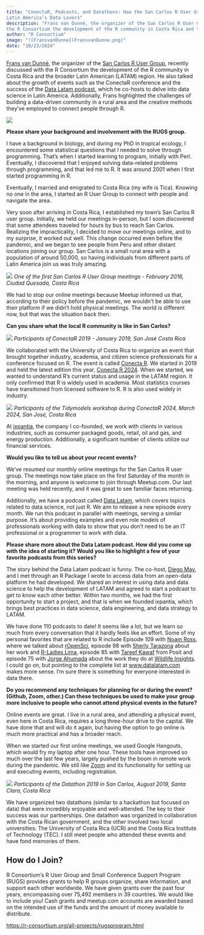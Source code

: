 ```yaml
---
title: "ConectaR, Podcasts, and Datathons: How the San Carlos R User Group in Costa Rica is Connecting 
Latin America’s Data Lovers"
description: "Frans van Dunné, the organizer of the San Carlos R User Group, recently discussed with 
the R Consortium the development of the R community in Costa Rica and the broader Latin American (LATAM) region."
author: "R Consortium"
image: "![FransvanDunne](FransvanDunne.png)"
date: "10/23/2024"
---
```


[Frans van Dunné](https://www.linkedin.com/in/fransvandunne/), the organizer of the [San Carlos R 
User Group](https://www.meetup.com/san-carlos-r-user-group/), recently discussed with the R Consortium 
the development of the R community in Costa Rica and the broader Latin American (LATAM) region. He 
also talked about the growth of events such as the ConectaR conference and the success of the 
[Data Latam podcast](https://www.datalatam.com/), which he co-hosts to delve into data science in 
Latin America. Additionally, Frans highlighted the challenges of building a data-driven community 
in a rural area and the creative methods they've employed to connect people through R.


![](FransvanDunne.png)


**Please share your background and involvement with the RUGS group.**

I have a background in biology, and during my PhD in tropical ecology, I encountered some 
statistical questions that I needed to solve through programming. That's when I started learning 
to program, initially with Perl. Eventually, I discovered that I enjoyed solving data-related 
problems through programming, and that led me to R. It was around 2001 when I first started 
programming in R.

Eventually, I married and emigrated to Costa Rica (my wife is Tica). Knowing no one in the area, 
I started an R User Group to connect with people and navigate the area.

Very soon after arriving in Costa Rica, I established my town's San Carlos R user group. Initially, 
we held our meetings in-person, but I soon discovered that some attendees traveled for hours by bus 
to reach San Carlos. Realizing the impracticality, I decided to move our meetings online, and to my 
surprise, it worked out well. This change occurred even before the pandemic, and we began to see 
people from Peru and other distant locations joining our group. San Carlos is a small rural area 
with a population of around 50,000, so having individuals from different parts of Latin America 
join us was truly amazing.

![](SanCarlosRUGsmeeting.png)
_One of the first San Carlos R User Group meetings - February 2016, Ciudad Quesada, Costa Rica_

We had to stop our online meetings because Meetup informed us that, according to their policy 
before the pandemic, we wouldn't be able to use their platform if we didn't hold physical meetings. 
The world is different now, but that was the situation back then.

**Can you share what the local R community is like in San Carlos? **


![](ConectaR2019.png)
_Participants of ConectaR 2019 - January 2019, San José Costa Rica_

We collaborated with the University of Costa Rica to organize an event that brought together 
industry, academia, and citizen science professionals for a conference focused on R. The event 
is called [Conecta R](https://journal.r-project.org/news/RJ-2019-2-conectaR/). We started in 
2019 and held the latest edition this year, [Conecta R 2024](https://www.meetup.com/san-carlos-r-user-group/events/299265414/?eventOrigin=group_events_list). 
When we started, we wanted to understand R's current status and usage in the LATAM region. It 
only confirmed that R is widely used in academia. Most statistics courses have transitioned 
from licensed software to R. R is also used widely in industry.


![](ConectaR2024.png)
_Participants of the Tidymodels workshop during ConectaR 2024, March 2024, San José, Costa Rica_

At [ixpantia](https://www.ixpantia.com/en/), the company I co-founded, we work with clients in 
various industries, such as consumer packaged goods, retail, oil and gas, and energy production. 
Additionally, a significant number of clients utilize our financial services.

**Would you like to tell us about your recent events?**

We've resumed our monthly online meetings for the San Carlos R user group. The meetings now take 
place on the first Saturday of the month in the morning, and anyone is welcome to join through Meetup.com. 
Our last meeting was held recently, and it was great to see familiar faces returning. 

Additionally, we have a podcast called [Data Latam](https://www.datalatam.com/), which covers topics 
related to data science, not just R. We aim to release a new episode every month. We run this podcast 
in parallel with meetings, serving a similar purpose. It's about providing examples and even role models 
of professionals working with data to show that you don't need to be an IT professional or a programmer 
to work with data.

**Please share more about the Data Latam podcast. How did you come up with the idea of starting it? 
Would you like to highlight a few of your favorite podcasts from this series?**

The story behind the Data Latam podcast is funny. The co-host, [Diego May](https://www.linkedin.com/in/diegohmay/), 
and I met through an R Package I wrote to access data from an open-data platform he had developed. 
We shared an interest in using data and data science to help the development of LATAM and agreed to 
start a podcast to get to know each other better. Within two months, we had the first opportunity 
to start a project, and that is when we founded ixpantia, which brings best practices in data 
science, data engineering, and data strategy to LATAM.

We have done 110 podcasts to date! It seems like a lot, but we learn so much from every conversation 
that it hardly feels like an effort. Some of my personal favorites that are related to R include 
Episode 109 with [Noam Ross](https://www.linkedin.com/in/noamross/), where we talked about 
[rOpenSci](https://ropensci.org/), episode 98 with [Sherly Tarazona](https://www.linkedin.com/in/sherlytarazonatocto/?originalSubdomain=pe) 
about her work and [R-Ladies Lima](https://www.meetup.com/es/rladies-lima/), episode 85 with 
[Tareef Kawaf](https://www.linkedin.com/in/tareefk/) from Posit and episode 75 with 
[Jorge Ahumada](https://www.linkedin.com/in/jaahumada/) about the work they do at 
[Wildlife Insights](https://www.wildlifeinsights.org/). I could go on, but pointing to the 
complete list at [www.datalatam.com](http://www.datalatam.com) makes more sense. I’m sure there 
is something for everyone interested in data there.

**Do you recommend any techniques for planning for or during the event? (Github, Zoom, other.) 
Can these techniques be used to make your group more inclusive to people who cannot attend physical 
events in the future? **

Online events are great. I live in a rural area, and attending a physical event, even here in Costa 
Rica, requires a long three-hour drive to the capital. We have done that and will do it again, but 
having the option to go online is much more practical and has a broader reach. 

When we started our first online meetings, we used Google Hangouts, which would fry my laptop 
after one hour. These tools have improved so much over the last few years, largely pushed by the 
boom in remote work during the pandemic. We still like [Zoom](https://www.zoom.com/) and its 
functionality for setting up and executing events, including registration. 


![](ConectaR2024.png)
_Participants of the Datathon 2019 in San Carlos, August 2019, Santa Clara, Costa Rica_

We have organized two datathons (similar to a hackathon but focused on data) that were incredibly 
enjoyable and well-attended. The key to their success was our partnerships. One datathon was 
organized in collaboration with the Costa Rican government, and the other involved two local 
universities: The University of Costa Rica (UCR) and the Costa Rica Institute of Technology (TEC). 
I still meet people who attended these events and have fond memories of them.


## How do I Join?

R Consortium’s R User Group and Small Conference Support Program (RUGS) provides grants to 
help R groups organize, share information, and support each other worldwide. We have given 
grants over the past four years, encompassing over 75,492 members in 39 countries. We would 
like to include you! Cash grants and meetup.com accounts are awarded based on the intended 
use of the funds and the amount of money available to distribute.

[https://r-consortium.org/all-projects/rugsprogram.html](https://r-consortium.org/all-projects/rugsprogram.html) 
